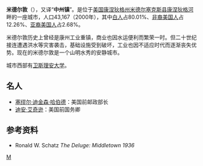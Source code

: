 {{noteTA
|zh-hans:米德尔敦;zh-tw:密德鎮
|zh-hans:米德尔塞克斯;zh-tw:密德瑟斯;zh-hant:米德爾塞克斯
}}
'''米德尔敦'''（{{lang-en|Middletown}}），又译“'''中州镇'''”。是位于[[美国|美国]][[康涅狄格州|康涅狄格州]][[米德尔塞克斯县_(康涅狄格州)|米德尔塞克斯县]][[康涅狄格河|康涅狄格河]]畔的一座城市，人口43,167（2000年），其中[[白人|白人]]占80.01%、[[非裔美国人|非裔美国人]]占12.26%、[[亚裔美国人|亚裔美国人]]占2.68%。

米德尔敦历史上曾经是康州工业重镇，商业也因水运便利而繁荣一时。但二十世纪接连遭遇洪水等灾害袭击，基础设施受到破坏，工业也因不适应时代而逐渐丧失优势。现在的米德尔敦是一个山明水秀的安静城市。

城市西部有[[卫斯理安大学|卫斯理安大学]]。

==名人==
*[[塞缪尔·迪金森·哈伯德|塞缪尔·迪金森·哈伯德]]：美国前邮政部长
*[[迪安·艾奇逊|迪安·艾奇逊]]：美国前国务卿

== 参考资料 ==
*Ronald W. Schatz ''The Deluge: Middletown 1936''

{{Connecticut}}
{{米德爾塞克斯縣 (康乃狄克州)}}
{{Authority control}}
{{Connecticut-stub}}

[[Category:康涅狄格州城市|M]]
